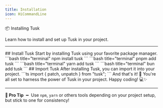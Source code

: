 ```yaml
---
title: Installation
icon: HiCommandLine
---
```


<div className="w-full flex items-center justify-center"><span className="text-4xl font-bold">📦 Installing Tusk</span></div>

Learn how to install and set up Tusk in your project.

---

<Steps>
    <Step>
        ## Install Tusk
        Start by installing Tusk using your favorite package manager.
        <Tabs items={["npm", "pnpm", "yarn", "bun"]}>
            <Tab>
                ```bash title="terminal"
                npm install tusk
                ```
            </Tab>
            <Tab>
                ```bash title="terminal"
                pnpm add tusk
                ```
            </Tab>
            <Tab>
                ```bash title="terminal"
                yarn add tusk
                ```
            </Tab>
            <Tab>
                ```bash title="terminal"
                bun add tusk
                ```
            </Tab>
        </Tabs>
    </Step>
    <Step>
        ## Import Tusk
        After installing Tusk, you can import it into your project.
        ```ts
        import { patch, unpatch } from "tusk";
        ```
    </Step>
    <Step>
        And that's it! 🎉 You're all set to harness the power of Tusk in your project. Happy coding! 💻✨
    </Step>
</Steps>

---

**🧠 Pro Tip** ╺╸ Use `npm`, `yarn` or others tools depending on your project setup, but stick to one for consistency!